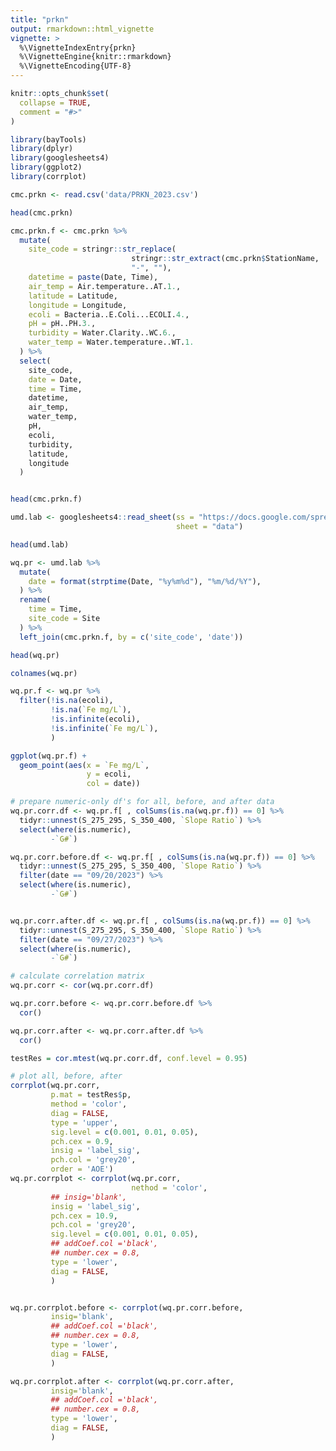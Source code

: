 ```yaml
---
title: "prkn"
output: rmarkdown::html_vignette
vignette: >
  %\VignetteIndexEntry{prkn}
  %\VignetteEngine{knitr::rmarkdown}
  %\VignetteEncoding{UTF-8}
---
```


```r
knitr::opts_chunk$set(
  collapse = TRUE,
  comment = "#>"
)
```

```r
library(bayTools)
library(dplyr)
library(googlesheets4)
library(ggplot2)
library(corrplot)

cmc.prkn <- read.csv('data/PRKN_2023.csv')

head(cmc.prkn)

cmc.prkn.f <- cmc.prkn %>%
  mutate(
    site_code = stringr::str_replace(
                           stringr::str_extract(cmc.prkn$StationName, '([^-]+)(?:-)[0-9]{1,2}'),
                           "-", ""),
    datetime = paste(Date, Time),
    air_temp = Air.temperature..AT.1.,
    latitude = Latitude,
    longitude = Longitude,
    ecoli = Bacteria..E.Coli...ECOLI.4.,
    pH = pH..PH.3.,
    turbidity = Water.Clarity..WC.6.,
    water_temp = Water.temperature..WT.1.
  ) %>%
  select(
    site_code,
    date = Date,
    time = Time,
    datetime,
    air_temp,
    water_temp,
    pH,
    ecoli,
    turbidity,
    latitude,
    longitude
  )


head(cmc.prkn.f)

umd.lab <- googlesheets4::read_sheet(ss = "https://docs.google.com/spreadsheets/d/17CMguyAioEv3_qEkUUXe67UbBmJ6ACnNxCKu3W2kmx0/edit#gid=0",
                                     sheet = "data")

head(umd.lab)

wq.pr <- umd.lab %>%
  mutate(
    date = format(strptime(Date, "%y%m%d"), "%m/%d/%Y"),
  ) %>%
  rename(
    time = Time,
    site_code = Site
  ) %>%
  left_join(cmc.prkn.f, by = c('site_code', 'date'))

head(wq.pr)

colnames(wq.pr)

wq.pr.f <- wq.pr %>%
  filter(!is.na(ecoli),
         !is.na(`Fe mg/L`),
         !is.infinite(ecoli),
         !is.infinite(`Fe mg/L`),
         )

ggplot(wq.pr.f) +
  geom_point(aes(x = `Fe mg/L`,
                 y = ecoli,
                 col = date))

# prepare numeric-only df's for all, before, and after data
wq.pr.corr.df <- wq.pr.f[ , colSums(is.na(wq.pr.f)) == 0] %>%
  tidyr::unnest(S_275_295, S_350_400, `Slope Ratio`) %>%
  select(where(is.numeric),
         -`G#`)

wq.pr.corr.before.df <- wq.pr.f[ , colSums(is.na(wq.pr.f)) == 0] %>%
  tidyr::unnest(S_275_295, S_350_400, `Slope Ratio`) %>%
  filter(date == "09/20/2023") %>%
  select(where(is.numeric),
         -`G#`)


wq.pr.corr.after.df <- wq.pr.f[ , colSums(is.na(wq.pr.f)) == 0] %>%
  tidyr::unnest(S_275_295, S_350_400, `Slope Ratio`) %>%
  filter(date == "09/27/2023") %>%
  select(where(is.numeric),
         -`G#`)

# calculate correlation matrix
wq.pr.corr <- cor(wq.pr.corr.df)

wq.pr.corr.before <- wq.pr.corr.before.df %>%
  cor()

wq.pr.corr.after <- wq.pr.corr.after.df %>%
  cor()

testRes = cor.mtest(wq.pr.corr.df, conf.level = 0.95)

# plot all, before, after
corrplot(wq.pr.corr,
         p.mat = testRes$p,
         method = 'color',
         diag = FALSE,
         type = 'upper',
         sig.level = c(0.001, 0.01, 0.05),
         pch.cex = 0.9,
         insig = 'label_sig',
         pch.col = 'grey20',
         order = 'AOE')
wq.pr.corrplot <- corrplot(wq.pr.corr,
                           nethod = 'color',
         ## insig='blank',
         insig = 'label_sig',
         pch.cex = 10.9,
         pch.col = 'grey20',
         sig.level = c(0.001, 0.01, 0.05),
         ## addCoef.col ='black',
         ## number.cex = 0.8,
         type = 'lower',
         diag = FALSE,
         )


wq.pr.corrplot.before <- corrplot(wq.pr.corr.before,
         insig='blank',
         ## addCoef.col ='black',
         ## number.cex = 0.8,
         type = 'lower',
         diag = FALSE,
         )

wq.pr.corrplot.after <- corrplot(wq.pr.corr.after,
         insig='blank',
         ## addCoef.col ='black',
         ## number.cex = 0.8,
         type = 'lower',
         diag = FALSE,
         )



```
